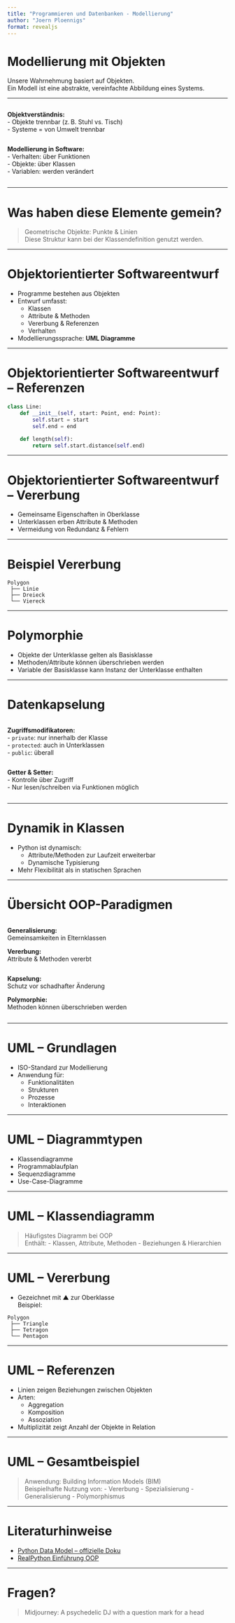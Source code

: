```yaml
---
title: "Programmieren und Datenbanken - Modellierung"
author: "Joern Ploennigs"
format: revealjs
---
```


# Modellierung mit Objekten

Unsere Wahrnehmung basiert auf Objekten.  
Ein Modell ist eine abstrakte, vereinfachte Abbildung eines Systems.

---

<div class="flex">
<div class="column">

**Objektverständnis:**  
- Objekte trennbar (z. B. Stuhl vs. Tisch)  
- Systeme = von Umwelt trennbar

</div>
<div class="column">

**Modellierung in Software:**  
- Verhalten: über Funktionen  
- Objekte: über Klassen  
- Variablen: werden verändert

</div>
</div>

---

# Was haben diese Elemente gemein?

> Geometrische Objekte: Punkte & Linien  
> Diese Struktur kann bei der Klassendefinition genutzt werden.

---

# Objektorientierter Softwareentwurf

- Programme bestehen aus Objekten
- Entwurf umfasst:
  - Klassen
  - Attribute & Methoden
  - Vererbung & Referenzen
  - Verhalten
- Modellierungssprache: **UML Diagramme**

---

# Objektorientierter Softwareentwurf – Referenzen

```python
class Line:
    def __init__(self, start: Point, end: Point):
        self.start = start
        self.end = end

    def length(self):
        return self.start.distance(self.end)
```

---

# Objektorientierter Softwareentwurf – Vererbung

- Gemeinsame Eigenschaften in Oberklasse
- Unterklassen erben Attribute & Methoden
- Vermeidung von Redundanz & Fehlern

---

# Beispiel Vererbung

```text
Polygon
 ├── Linie
 ├── Dreieck
 └── Viereck
```

---

# Polymorphie

- Objekte der Unterklasse gelten als Basisklasse
- Methoden/Attribute können überschrieben werden
- Variable der Basisklasse kann Instanz der Unterklasse enthalten

---

# Datenkapselung

<div class="flex">
<div class="column">

**Zugriffsmodifikatoren:**  
- `private`: nur innerhalb der Klasse  
- `protected`: auch in Unterklassen  
- `public`: überall

</div>
<div class="column">

**Getter & Setter:**  
- Kontrolle über Zugriff  
- Nur lesen/schreiben via Funktionen möglich

</div>
</div>

---

# Dynamik in Klassen

- Python ist dynamisch:
  - Attribute/Methoden zur Laufzeit erweiterbar
  - Dynamische Typisierung
- Mehr Flexibilität als in statischen Sprachen

---

# Übersicht OOP-Paradigmen

<div class="flex">
<div class="column">

**Generalisierung:**  
Gemeinsamkeiten in Elternklassen

**Vererbung:**  
Attribute & Methoden vererbt

</div>
<div class="column">

**Kapselung:**  
Schutz vor schadhafter Änderung

**Polymorphie:**  
Methoden können überschrieben werden

</div>
</div>

---

# UML – Grundlagen

- ISO-Standard zur Modellierung
- Anwendung für:
  - Funktionalitäten
  - Strukturen
  - Prozesse
  - Interaktionen

---

# UML – Diagrammtypen

- Klassendiagramme  
- Programmablaufplan  
- Sequenzdiagramme  
- Use-Case-Diagramme

---

# UML – Klassendiagramm

> Häufigstes Diagramm bei OOP  
> Enthält:
- Klassen, Attribute, Methoden
- Beziehungen & Hierarchien

---

# UML – Vererbung

- Gezeichnet mit ▲ zur Oberklasse  
Beispiel:
```text
Polygon
 ├── Triangle
 ├── Tetragon
 └── Pentagon
```

---

# UML – Referenzen

- Linien zeigen Beziehungen zwischen Objekten
- Arten:
  - Aggregation
  - Komposition
  - Assoziation
- Multiplizität zeigt Anzahl der Objekte in Relation

---

# UML – Gesamtbeispiel

> Anwendung: Building Information Models (BIM)  
> Beispielhafte Nutzung von:
- Vererbung
- Spezialisierung
- Generalisierung
- Polymorphismus

---

# Literaturhinweise

- [Python Data Model – offizielle Doku](https://docs.python.org/3/reference/datamodel.html)  
- [RealPython Einführung OOP](https://realpython.com/python3-object-oriented-programming/)

---

# Fragen?

> Midjourney: A psychedelic DJ with a question mark for a head

